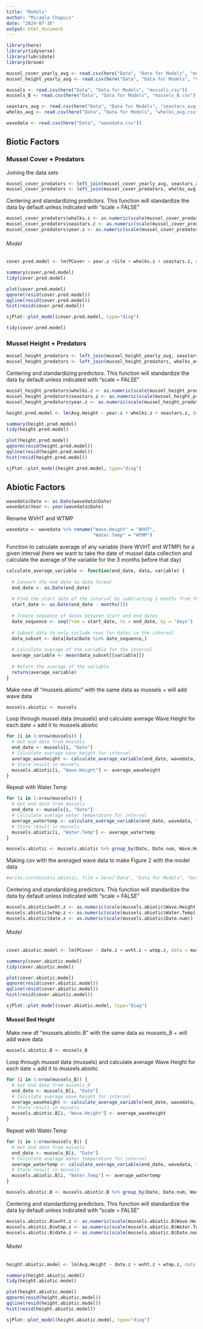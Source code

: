 ```yaml
---
title: "Models"
author: "Micaela Chapuis"
date: "2024-07-16"
output: html_document
---
```


```r
library(here)
library(tidyverse)
library(lubridate)
library(broom)
```

```r
mussel_cover_yearly_avg <- read.csv(here("Data", "Data for Models", "mussel_cover_yearly_avg.csv"))
mussel_height_yearly_avg <- read.csv(here("Data", "Data for Models", "mussel_height_yearly_avg.csv"))

mussels <- read.csv(here("Data", "Data for Models", "mussels.csv"))
mussels_B <- read.csv(here("Data", "Data for Models", "mussels_B.csv"))

seastars_avg <- read.csv(here("Data", "Data for Models", "seastars_avg.csv"))
whelks_avg <- read.csv(here("Data", "Data for Models", "whelks_avg.csv"))

wavedata <- read.csv(here("Data", "wavedata.csv"))
```



## Biotic Factors
### Mussel Cover + Predators

Joining the data sets
```r
mussel_cover_predators <- left_join(mussel_cover_yearly_avg, seastars_avg, by=c("Year", "Site"))
mussel_cover_predators <- left_join(mussel_cover_predators, whelks_avg, by=c("Year", "Site"))
```

Centering and standardizing predictors. This function will standardize the data by default unless indicated with "scale = FALSE"
```r
mussel_cover_predators$whelks.z <- as.numeric(scale(mussel_cover_predators$Num.Whelks))
mussel_cover_predators$seastars.z <- as.numeric(scale(mussel_cover_predators$Num.Seastars))
mussel_cover_predators$year.z <- as.numeric(scale(mussel_cover_predators$Year))
```

###### Model
```r
cover.pred.model <- lm(PCover ~ year.z +Site + whelks.z + seastars.z, data = mussel_cover_predators)

summary(cover.pred.model)
tidy(cover.pred.model)
```

```r
plot(cover.pred.model)
qqnorm(resid(cover.pred.model))
qqline(resid(cover.pred.model))
hist(resid(cover.pred.model))

sjPlot::plot_model(cover.pred.model, type="diag")

tidy(cover.pred.model)
```


### Mussel Height + Predators

```r
mussel_height_predators <- left_join(mussel_height_yearly_avg, seastars_avg, by=c("Year", "Site"))
mussel_height_predators <- left_join(mussel_height_predators, whelks_avg, by=c("Year", "Site"))
```

Centering and standardizing predictors. This function will standardize the data by default unless indicated with "scale = FALSE"
```r
mussel_height_predators$whelks.z <- as.numeric(scale(mussel_height_predators$Num.Whelks))
mussel_height_predators$seastars.z <- as.numeric(scale(mussel_height_predators$Num.Seastars))
mussel_height_predators$year.z <- as.numeric(scale(mussel_height_predators$Year))
```

<!-- ###### Model -->
```r
height.pred.model <- lm(Avg.Height ~ year.z + whelks.z + seastars.z, data = mussel_height_predators)

summary(height.pred.model)
tidy(height.pred.model)
```


```r
plot(height.pred.model) 
qqnorm(resid(height.pred.model))
qqline(resid(height.pred.model))
hist(resid(height.pred.model))

sjPlot::plot_model(height.pred.model, type="diag")

```


## Abiotic Factors
```r
wavedata$Date <- as.Date(wavedata$Date)
wavedata$Year <- year(wavedata$Date)
```

Rename WVHT and WTMP
```r
wavedata <- wavedata %>% rename("Wave.Height" = "WVHT",
                                "Water.Temp" = "WTMP")
```


Function to calculate average of any variable (here WVHT and WTMP) for a given interval (here we want to take the date of mussel data collection and calculate the average of the variable for the 3 months before that day)

```r

calculate_average_variable <- function(end_date, data, variable) {
  
  # Convert the end date to date format
  end_date <- as.Date(end_date)
  
  # Find the start date of the interval by subtracting 3 months from the end date
  start_date <- as.Date(end_date - months(3))
  
  # Create sequence of dates between start and end dates
  date_sequence <- seq(from = start_date, to = end_date, by = "days")
  
  # Subset data to only include rows for dates in the interval
  data_subset <- data[data$Date %in% date_sequence,]
  
  # Calculate average of the variable for the interval
  average_variable <- mean(data_subset[[variable]])
  
  # Return the average of the variable
  return(average_variable)
}
```


<!-- #### Mussel Cover -->

Make new df "mussels.abiotic" with the same data as mussels + will add wave data

```r
mussels.abiotic <- mussels
```

Loop through mussel data (mussels) and calculate average Wave.Height for each date + add it to mussels.abiotic

```r
for (i in 1:nrow(mussels)) {
  # Get end date from mussels
  end_date <- mussels[i, "Date"]
  # Calculate average wave height for interval
  average_waveheight <- calculate_average_variable(end_date, wavedata, "Wave.Height")
  # Store result in mussels
  mussels.abiotic[i, "Wave.Height"] <- average_waveheight
}
```

Repeat with Water.Temp

```r
for (i in 1:nrow(mussels)) {
  # Get end date from mussels
  end_date <- mussels[i, "Date"]
  # Calculate average water temperature for interval
  average_watertemp <- calculate_average_variable(end_date, wavedata, "Water.Temp")
  # Store result in mussels
  mussels.abiotic[i, "Water.Temp"] <- average_watertemp
}
```

```r
mussels.abiotic <- mussels.abiotic %>% group_by(Date, Date.num, Wave.Height, Water.Temp) %>% summarize(PCover = mean(PCover))
```

Making csv with the averaged wave data to make Figure 2 with the model data
```r
#write.csv(mussels.abiotic, file = here("Data", "Data for Models", "mussels.abiotic.csv"), row.names = FALSE)  #to use in NOAA_Wave_Data script
```


Centering and standardizing predictors. This function will standardize the data by default unless indicated with "scale = FALSE"
```r
mussels.abiotic$wvht.z <- as.numeric(scale(mussels.abiotic$Wave.Height))
mussels.abiotic$wtmp.z <- as.numeric(scale(mussels.abiotic$Water.Temp))
mussels.abiotic$date.z <- as.numeric(scale(mussels.abiotic$Date.num))
```


###### Model
```r
cover.abiotic.model <- lm(PCover ~ date.z + wvht.z + wtmp.z, data = mussels.abiotic)

summary(cover.abiotic.model)
tidy(cover.abiotic.model)
```


```r
plot(cover.abiotic.model)
qqnorm(resid(cover.abiotic.model))
qqline(resid(cover.abiotic.model))
hist(resid(cover.abiotic.model))

sjPlot::plot_model(cover.abiotic.model, type="diag")
```

#### Mussel Bed Height

Make new df "mussels.abiotic.B" with the same data as mussels_B + will add wave data

```r
mussels.abiotic.B <- mussels_B
```

Loop through mussel data (mussels) and calculate average Wave.Height for each date + add it to mussels.abiotic

```r
for (i in 1:nrow(mussels_B)) {
  # Get end date from mussels_B
  end_date <- mussels_B[i, "Date"]
  # Calculate average wave height for interval
  average_waveheight <- calculate_average_variable(end_date, wavedata, "Wave.Height")
  # Store result in mussels
  mussels.abiotic.B[i, "Wave.Height"] <- average_waveheight
}
```

Repeat with Water.Temp

```r
for (i in 1:nrow(mussels_B)) {
  # Get end date from mussels
  end_date <- mussels_B[i, "Date"]
  # Calculate average water temperature for interval
  average_watertemp <- calculate_average_variable(end_date, wavedata, "Water.Temp")
  # Store result in mussels
  mussels.abiotic.B[i, "Water.Temp"] <- average_watertemp
}
```

```r
mussels.abiotic.B <- mussels.abiotic.B %>% group_by(Date, Date.num, Wave.Height, Water.Temp) %>% summarize(Avg.Height = mean(Avg.Height))
```

Centering and standardizing predictors. This function will standardize the data by default unless indicated with "scale = FALSE"
```r
mussels.abiotic.B$wvht.z <- as.numeric(scale(mussels.abiotic.B$Wave.Height))
mussels.abiotic.B$wtmp.z <- as.numeric(scale(mussels.abiotic.B$Water.Temp))
mussels.abiotic.B$date.z <- as.numeric(scale(mussels.abiotic.B$Date.num))
```

###### Model
```r
height.abiotic.model <- lm(Avg.Height ~ date.z + wvht.z + wtmp.z, data = mussels.abiotic.B)

summary(height.abiotic.model)
tidy(height.abiotic.model)
```


```r
plot(height.abiotic.model)
qqnorm(resid(height.abiotic.model))
qqline(resid(height.abiotic.model))
hist(resid(height.abiotic.model))

sjPlot::plot_model(height.abiotic.model, type="diag")
```




